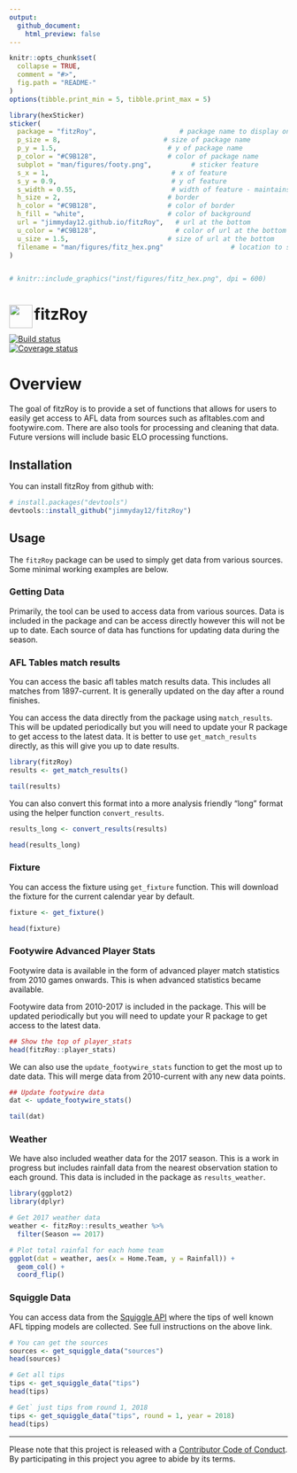 ```yaml
---
output:
  github_document:
    html_preview: false
---
```


<!-- README.md is generated from README.Rmd. Please edit that file -->

```r
knitr::opts_chunk$set(
  collapse = TRUE,
  comment = "#>",
  fig.path = "README-"
)
options(tibble.print_min = 5, tibble.print_max = 5)
```

<!-- README.md is generated from README.Rmd. Please edit that file -->
```r
library(hexSticker)
sticker(
  package = "fitzRoy",                     # package name to display on sticker             
  p_size = 8,                          # size of package name
  p_y = 1.5,                            # y of package name
  p_color = "#C9B128",                  # color of package name
  subplot = "man/figures/footy.png",          # sticker feature
  s_x = 1,                               # x of feature
  s_y = 0.9,                             # y of feature
  s_width = 0.55,                        # width of feature - maintains aspect ratio
  h_size = 2,                           # border
  h_color = "#C9B128",                  # color of border
  h_fill = "white",                     # color of background
  url = "jimmyday12.github.io/fitzRoy",   # url at the bottom
  u_color = "#C9B128",                    # color of url at the bottom
  u_size = 1.5,                         # size of url at the bottom
  filename = "man/figures/fitz_hex.png"                 # location to save the image
)


# knitr::include_graphics("inst/figures/fitz_hex.png", dpi = 600)
```

# fitzRoy <img src="man/figures/fitz_hex.png" align="left" height="42" width="42"/> 
[![Build status](https://travis-ci.org/jimmyday12/FitzRoy.svg?branch=master)](https://travis-ci.org/jimmyday12/FitzRoy)   
[![Coverage status](https://codecov.io/gh/jimmyday12/FitzRoy/branch/master/graph/badge.svg)](https://codecov.io/github/jimmyday12/FitzRoy?branch=master)   


# Overview
The goal of fitzRoy is to provide a set of functions that allows for users to easily get access to AFL data from sources such as afltables.com and footywire.com. There are also tools for processing and cleaning that data. Future versions will include basic ELO processing functions. 

## Installation

You can install fitzRoy from github with:

```r
# install.packages("devtools")
devtools::install_github("jimmyday12/fitzRoy")
```

## Usage

The `fitzRoy` package can be used to simply get data from various sources. Some minimal working examples are below.

### Getting Data

Primarily, the tool can be used to access data from various sources. Data is included in the package and can be access directly however this will not be up to date. Each source of data has functions for updating data during the season. 

### AFL Tables match results
You can access the basic afl tables match results data. This includes all matches from 1897-current. It is generally updated on the day after a round finishes. 

You can access the data directly from the package using `match_results`. This will be updated periodically but you will need to update your R package to get access to the latest data. It is better to use `get_match_results` directly, as this will give you up to date results.

```r
library(fitzRoy)
results <- get_match_results()

tail(results)

```

You can also convert this format into a more analysis friendly "long" format using the helper function `convert_results`. 

```r
results_long <- convert_results(results)

head(results_long)
```

### Fixture
You can access the fixture using `get_fixture` function. This will download the fixture for the current calendar year by default. 

```r
fixture <- get_fixture()

head(fixture)
```
### Footywire Advanced Player Stats
Footywire data is available in the form of advanced player match statistics from 2010 games onwards. This is when advanced statistics became available.

Footywire data from 2010-2017 is included in the package. This will be updated periodically but you will need to update your R package to get access to the latest data.

```r
## Show the top of player_stats
head(fitzRoy::player_stats)
```

We can also use the `update_footywire_stats` function to get the most up to date data. This will merge data from 2010-current with any new data points. 

```r
## Update footywire data
dat <- update_footywire_stats()

tail(dat)
```


### Weather
We have also included weather data for the 2017 season. This is a work in progress but includes rainfall data from the nearest observation station to each ground. This data is included in the package as `results_weather`.

```r
library(ggplot2)
library(dplyr)

# Get 2017 weather data
weather <- fitzRoy::results_weather %>%
  filter(Season == 2017)

# Plot total rainfal for each home team
ggplot(dat = weather, aes(x = Home.Team, y = Rainfall)) +
  geom_col() + 
  coord_flip()

```
### Squiggle Data
You can access data from the [Squiggle API](api.squiggle.com.au) where the tips of well known AFL tipping models are collected. See full instructions on the above link. 

```r
# You can get the sources
sources <- get_squiggle_data("sources")
head(sources)
```

```r
# Get all tips
tips <- get_squiggle_data("tips")
head(tips)  
```

```r
# Get` just tips from round 1, 2018
tips <- get_squiggle_data("tips", round = 1, year = 2018)
head(tips)
```
---
Please note that this project is released with a [Contributor Code of Conduct](CONDUCT.md).
By participating in this project you agree to abide by its terms.
